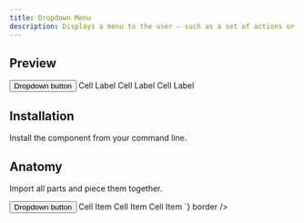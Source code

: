 ```yaml
---
title: Dropdown Menu
description: Displays a menu to the user — such as a set of actions or functions — triggered by a button.
---
```


## Preview

<Preview>
  <DropdownMenu>
    <DropdownMenu.Trigger asChild>
      <Button variant="ghost"  size="small">Dropdown button</Button>
    </DropdownMenu.Trigger>
    <DropdownMenu.Content align="end">
      <DropdownMenu.Group>
        <DropdownMenu.Item>Cell Label</DropdownMenu.Item>
        <DropdownMenu.Item>Cell Label</DropdownMenu.Item>
        <DropdownMenu.Item>Cell Label</DropdownMenu.Item>
      </DropdownMenu.Group>
    </DropdownMenu.Content>
  </DropdownMenu>
</Preview>

## Installation

Install the component from your command line.

<LiveProvider>
    <LiveEditor code={`npm install @raystack/apsara`} border/>
</LiveProvider>


## Anatomy
Import all parts and piece them together.

<LiveProvider>
    <LiveEditor code={`

<DropdownMenu>
  <DropdownMenu.Trigger asChild>
    <Button variant="secondary" outline>Dropdown button</Button>
  </DropdownMenu.Trigger>
  <DropdownMenu.Content align="end">
    <DropdownMenu.Group>
      <DropdownMenu.Item>Cell Item</DropdownMenu.Item>
      <DropdownMenu.Item>Cell Item</DropdownMenu.Item>
      <DropdownMenu.Item>Cell Item</DropdownMenu.Item>
    </DropdownMenu.Group>
  </DropdownMenu.Content>
</DropdownMenu>
`} border />
</LiveProvider>
